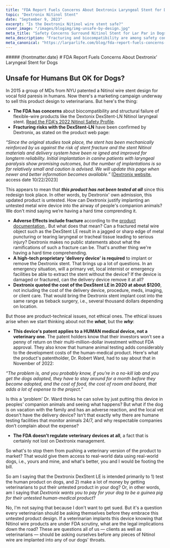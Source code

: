```yaml
---
title: "FDA Report Fuels Concerns About Dextronix Laryngeal Stent for Dogs"
topic: "Dextronix Nitinol Stent"
date: "September 9, 2023"
excerpt: "Is the Dextronix Nitinol wire stent safe?"
cover_image: "/images/blogimg/img-unsafe-by-design.jpg"
meta_title: "Safety Concerns Surround Nitinol Stent for Lar Par in Dogs"
meta_description: "Fracturing and biocompatibility are among safety concerns with Dextronix DexStent LN Nitinol stent." 
meta_canonical: "https://larparlife.com/blog/fda-report-fuels-concerns-about-dextronix-nitinol-stent-for-dogs"
---
```


<div>
  ##### {frontmatter.date}
  # FDA Report Fuels Concerns About Dextronix’ Laryngeal Stent for Dogs
</div>

<HeroImage src='/images/blogimg/img-unsafe-by-design.jpg'  alt="Nitinol Stent"/>

## Unsafe for Humans But OK for Dogs?
In 2015 a group of MDs from NYU patented a Nitinol wire stent design for vocal fold paresis in humans. Now there's a marketing campaign underway to sell this product design to veterinarians. But here's the thing:

- **The FDA has concerns** about biocompatibility and structural failure of flexible-wire products like the Dextonix DexStent-LN Nitinol laryngeal stent. <a href="https://www.fda.gov/media/158490/download?attachment" className="link-dark" target="_blank" rel="noreferrer noopener">Read the FDA's 2022 Nitinol Safety Profile</a>.  
- **Fracturing risks with the DexStent-LN** have been confirmed by Dextronix, as stated on the product web page: <br />

_&ldquo;Since the original studies took place, the stent has been mechanically reinforced by us against the risk of stent fracture and the stent Nitinol materials and delivery system have been re igned and improved for longterm reliability. Initial implantation in canine patients with laryngeal paralysis show promising outcomes, but the number of implantations is so far relatively small and caution is advised. We will update this page when newer and better information becomes available.&rdquo;_ [<a href="#https://www.dextronix.com/nitinol-laryngeal-stent/" className="link-dark" target="_blank" rel="noreferrer noopener">Dextronix website</a>, access date 10/22/2023]

This appears to mean that **_this product has not been tested at all_** since this redesign took place. In other words, by Dextronix' own admission, this updated product is untested. How can Dextronix justify implanting an untested metal wire device into the airway of people's companion animals? We don't mind saying we&rsquo;re having a hard time comprending it. 
- **Adverse Effects include fracture** according to the <a href="https://dextronix.egnyte.com/dl/2Lbjxntdgt" className="link-dark" target="_blank" rel="noreferrer noopener">product documentation </a>. But what does that mean? Can a fractured metal wire object such as the DexStent LE result in a jagged or sharp edge of metal puncturing or tearing laryngeal or tracheal tissue leading to serious injury? Dextronix makes no public statements about what the ramifications of such a fracture can be. That's another thing we're having a hard time comprehending.
- **A high-tech proprietary 'delivery device' is required** to implant or remove the Dextronix stent. That brings up a lot of questions. In an emergency situation, will a primary vet, local internist or emergency facilities be able to extract the stent without the device? If the device is damaged or fractured, can the delivery device remove it at all?
- **Dextronix quoted the cost of the DexStent LE in 2020 at about $1200**, not including the cost of the delivery device, procedure, meds, imaging, or client care. That would bring the Dextronix stent implant cost into the same range as tieback surgery, i.e., several thousand dollars depending on location. 

But those are product-technical issues, not ethical ones. The ethical issues arise when we start thinking about not the _**what**_, but the _**why**_:

* **This device's patent applies to a HUMAN medical device, not a veterinary one**. The patent holders know that their investors won’t see a penny of return on their multi-million-dollar investment without FDA approval. They also know that humane animal testing adds considerably to the development costs of the human-medical product. Here's what the product's patentholder, Dr. Robert Ward, had to say about that in November of 2022:

_&ldquo;The problem is, and you probably know, if you’re in a no-kill lab and you get the dogs adopted, they have to stay around for a month before they become adopted, and the cost of food, the cost of room and board, that adds a lot of expense to the project.&rdquo;_

Is this a 'problem' Dr. Ward thinks he can solve by just putting this device in peoples' companion animals and seeing what happens? But what if the dog is on vacation with the family and has an adverse reaction, and the local vet doesn't have the delivery device? Isn&rsquo;t that exactly why there are humane testing facilities that monitor animals 24/7, and why respectable companies don&rsquo;t complain about the expense?

* **The FDA doesn’t regulate veterinary devices at all**, a fact that is certainly not lost on Dextronix management. 

So what's to stop them from pushing a veterinary version of the product to market? That would give them access to real-world data using real-world dogs, i.e., yours and mine, and what's better, you and I would be footing the bill. 

So am I saying that the Dextronix DexStent LE is intended primarily to 1) test the human product on dogs, and 2) make a lot of money by getting veterinarians to put their untested product in your dog? Or, in other words, am I saying that _Dextronix wants you to pay for your dog to be a guinea pig for their untested human-medical product_? 

No, I'm not saying that because I don't want to get sued. But it's a question every veterinarian should be asking themselves before they embrace this untested product design. If a veterinarian implants this device knowing that Nitinol wire products are under FDA scrutiny, what are the legal implications down the road? These are questions all of us &mdash; clients as well as veterinarians &mdash; should be asking ourselves before any pieces of Nitinol wire are implanted into any of our dogs' throats.
